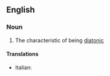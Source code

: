 ==English==

===Noun===
{{en-noun|-}}

# {{context|music}} The characteristic of being [[diatonic]]

====Translations====
{{trans-top|diatonism}}
* Italian: {{t-|it|diatonismo|m}}
{{trans-mid}}
{{trans-bottom}}